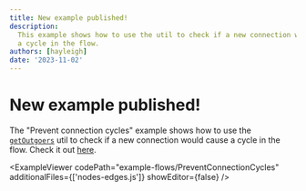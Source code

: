 ```yaml
---
title: New example published!
description:
  This example shows how to use the util to check if a new connection would cause
  a cycle in the flow.
authors: [hayleigh]
date: '2023-11-02'
---
```



# New example published!

The "Prevent connection cycles" example shows how to use the
[`getOutgoers`](/api-reference/utils/get-outgoers) util to check if a new
connection would cause a cycle in the flow. Check it out [here](/examples/interaction/prevent-cycles).

<ExampleViewer
  codePath="example-flows/PreventConnectionCycles"
  additionalFiles={['nodes-edges.js']}
  showEditor={false}
/>
